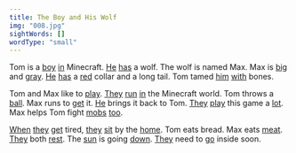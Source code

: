 ```yaml
---
title: The Boy and His Wolf
img: "008.jpg"
sightWords: []
wordType: "small"
---
```


Tom is a <u>boy</u> <u>in</u> Minecraft. <u>He</u> <u>has</u> a wolf. The wolf is named Max. Max is <u>big</u> and <u>gray</u>. <u>He</u> <u>has</u> a <u>red</u> collar and a long tail. Tom tamed <u>him</u> <u>with</u> bones.

Tom and Max like to <u>play</u>. <u>They</u> <u>run</u> <u>in</u> the Minecraft world. Tom throws a <u>ball</u>. Max runs to <u>get</u> it. <u>He</u> brings it back to Tom. <u>They</u> <u>play</u> this game a <u>lot</u>. Max helps Tom fight <u>mobs</u> <u>too</u>.

<u>When</u> <u>they</u> <u>get</u> tired, <u>they</u> <u>sit</u> by the <u>home</u>. Tom eats bread. Max eats <u>meat</u>. <u>They</u> both <u>rest</u>. The <u>sun</u> is going <u>down</u>. <u>They</u> need to <u>go</u> inside soon.